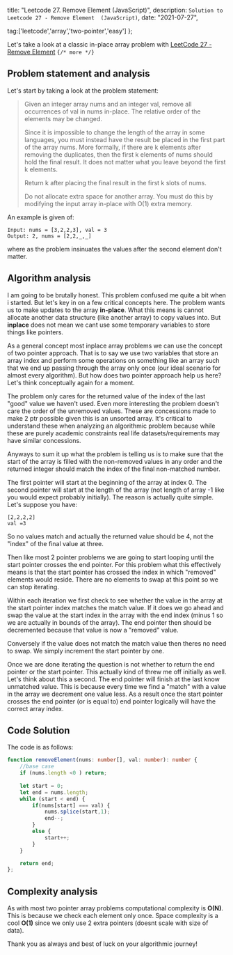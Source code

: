 

  title: "Leetcode 27. Remove Element (JavaScript)",
  description: `Solution to Leetcode 27 - Remove Element  (JavaScript)`,
  date: "2021-07-27",
  
  tag:['leetcode','array','two-pointer','easy']
};

Let's take a look at a classic in-place array problem with  [LeetCode 27 - Remove Element](https://leetcode.com/problems/remove-element/)
`{/* more */}`

## Problem statement and analysis

Let's start by taking a look at the problem statement:

>Given an integer array nums and an integer val, remove all occurrences of val in nums in-place. The relative order of the elements may be changed.
>
>Since it is impossible to change the length of the array in some languages, you must instead have the result be placed in the first part of the array nums. More formally, if there are k elements after removing the duplicates, then the first k elements of nums should hold the final result. It does not matter what you leave beyond the first k elements.
>
>Return k after placing the final result in the first k slots of nums.
>
>Do not allocate extra space for another array. You must do this by modifying the input array in-place with O(1) extra memory.

An example is given of:

```
Input: nums = [3,2,2,3], val = 3
Output: 2, nums = [2,2,_,_]
```

where as the problem insinuates the values after the second element don't matter.

## Algorithm analysis

I am going to be brutally honest. This problem confused me quite a bit when i started. But let's key in on a few critical concepts here. The problem wants us to make updates to the array **in-place**. What this means is cannot allocate another data structure (like another array) to copy values into. But **inplace** does not mean we cant use some temporary variables to store things like pointers.

As a general concept most inplace array problems we can use the concept of two pointer approach. That is to say we use two variables that store an array index and perform some operations on something like an array such that we end up passing through the array only once (our ideal scenario for almost every algorithm). But how does two pointer approach help us here? Let's think conceptually again for a moment.

The problem only cares for the returned value of the index of the last "good" value we haven't used. Even more interesting the problem doesn't care the order of the unremoved values. These are concessions made to make 2 ptr possible given this is an unsorted array. It's critical to understand these when analyzing an algorithmic problem because while these are purely academic constraints real life datasets/requirements may have similar concessions.

Anyways to sum it up what the problem is telling us is to make sure that the start of the array is filled with the non-removed values in any order and the returned integer should match the index of the final non-matched number. 

The first pointer will start at the beginning of the array at index 0. The second pointer will start at the length of the array (not length of array -1 like you would expect probably initially). The reason is actually quite simple. Let's suppose you have:

```
[2,2,2,2]
val =3
```

So no values match and actually the returned value should be 4, not the "index" of the final value at three.

Then like most 2 pointer problems we are going to start looping until the start pointer crosses the end pointer. For this problem what this effectively means is that the start pointer has crossed the index in which "removed" elements would reside. There are no elements to swap at this point so we can stop iterating.

Within each iteration we first check to see whether the value in the array at the start pointer index matches the match value. If it does we go ahead and swap the value at the start index in the array with the end index (minus 1 so we are actually in bounds of the array). The end pointer then should be decremented because that value is now a "removed" value. 

Conversely if the value does not match the match value then theres no need to swap. We simply increment the start pointer by one.

Once we are done iterating the question is not whether to return the end pointer or the start pointer. This actually kind of threw me off initially as well. Let's think about this a second. The end pointer will finish at the last know unmatched value. This is because every time we find a "match" with a value in the array we decrement one value less. As a result once the start pointer crosses the end pointer (or is equal to) end pointer logically will have the correct array index.

## Code Solution

The code is as follows:

```ts
function removeElement(nums: number[], val: number): number {
    //base case
    if (nums.length <0 ) return;
    
    let start = 0;
    let end = nums.length;
    while (start < end) {
        if(nums[start] === val) {
            nums.splice(start,1);
            end--;
        }
        else {
            start++;
        }
    }

    return end;
};
```

## Complexity analysis

As with most two pointer array problems computational complexity is **O(N)**. This is because we check each element only once. Space complexity is a cool **O(1)** since we only use 2 extra pointers (doesnt scale with size of data).

Thank you as always and best of luck on your algorithmic journey!